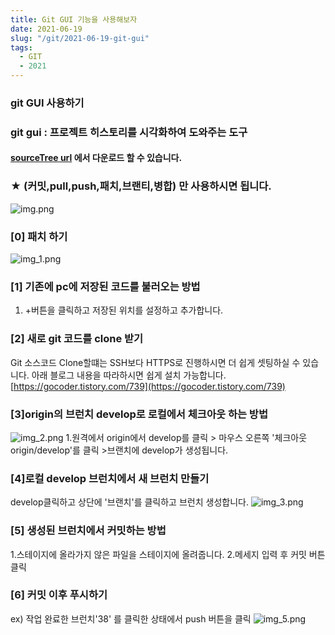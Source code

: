 ```yaml
---
title: Git GUI 기능을 사용해보자
date: 2021-06-19
slug: "/git/2021-06-19-git-gui"
tags:
  - GIT
  - 2021
---
```



###  git GUI 사용하기

### **git gui : 프로젝트 히스토리를 시각화하여 도와주는 도구**

#### [sourceTree url](https://www.sourcetreeapp.com/) 에서 다운로드 할 수 있습니다.

### ★ (커밋,pull,push,패치,브랜티,병합) 만 사용하시면 됩니다.

![img.png](../img/img.png)

###  [0] 패치 하기

![img_1.png](../img/img_1.png)
###  [1] 기존에 pc에 저장된 코드를 불러오는 방법

1. +버튼을 클릭하고 저장된 위치를 설정하고 추가합니다.

###  [2] 새로 git 코드를 clone 받기

Git 소스코드 Clone할떄는 SSH보다 HTTPS로 진행하시면 더 쉽게 셋팅하실 수 있습니다.
아래 블로그 내용을 따라하시면 쉽게 설치 가능합니다.
[https://gocoder.tistory.com/739](https://gocoder.tistory.com/739)

###  [3]origin의 브런치 develop로 로컬에서 체크아웃 하는 방법

![img_2.png](../img/img_2.png)
1.원격에서 origin에서 develop를 클릭 > 마우스 오른쪽 '체크아웃 origin/develop'를 클릭 >브랜치에 develop가 생성됩니다.

###  [4]로컬 develop 브런치에서 새 브런치 만들기

develop클릭하고 상단에 '브랜치'를 클릭하고 브런치 생성합니다.
![img_3.png](../img/img_3.png)
###  [5] 생성된 브런치에서 커밋하는 방법

1.스테이지에 올라가지 않은 파일을 스테이지에 올려줍니다.
2.메세지 입력 후 커밋 버튼 클릭

###   [6] 커밋 이후 푸시하기

ex) 작업 완료한 브런치'38' 를 클릭한 상태에서 push 버튼을 클릭
![img_5.png](../img/img_5.png)